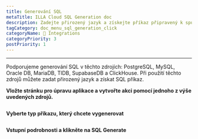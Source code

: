 ```yaml
---
title: Generování SQL
metaTitle: ILLA Cloud SQL Generation doc
description: Zadejte přirozený jazyk a získejte příkaz připravený k spuštění SQL
tagCategory: doc_menu_sql_generation_click
categoryName: 🔨 Integrations
categoryPriority: 3
postPriority: 1
---
```


* * *

<Heading hidden>generování SQL</Heading>

Podporujeme generování SQL v těchto zdrojích: PostgreSQL, MySQL, Oracle DB, MariaDB, TIDB, SupabaseDB a ClickHouse. Při použití těchto zdrojů můžete zadat přirozený jazyk a získat SQL příkaz. 

**Vložte stránku pro úpravu aplikace a vytvořte akci pomocí jednoho z výše uvedených zdrojů.** 

<img src='https://cdn.illacloud.com/official-website/img/docs/assemble/sql_generate.png' alt="" />

**Vyberte typ příkazu, který chcete vygenerovat**

<img src='https://cdn.illacloud.com/official-website/img/docs/assemble/sql_generate(1).gif' alt="" />

**Vstupní podrobnosti a klikněte na SQL Generate**

<img src='https://cdn.illacloud.com/official-website/img/docs/assemble/sql_generate(2).png' alt="" />
